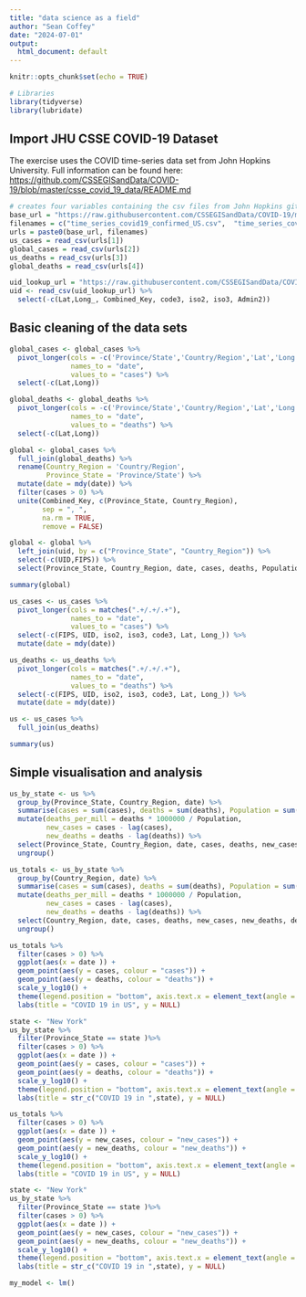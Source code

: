 ```yaml
---
title: "data science as a field"
author: "Sean Coffey"
date: "2024-07-01"
output:
  html_document: default
---
```


```r
knitr::opts_chunk$set(echo = TRUE)

# Libraries
library(tidyverse)
library(lubridate)
```

## Import JHU CSSE COVID-19 Dataset

The exercise uses the COVID time-series data set from John Hopkins University. Full information can be found here: <https://github.com/CSSEGISandData/COVID-19/blob/master/csse_covid_19_data/README.md>

```r
# creates four variables containing the csv files from John Hopkins github COVID content
base_url = "https://raw.githubusercontent.com/CSSEGISandData/COVID-19/master/csse_covid_19_data/csse_covid_19_time_series/"
filenames = c("time_series_covid19_confirmed_US.csv",  "time_series_covid19_confirmed_global.csv", "time_series_covid19_deaths_US.csv",  "time_series_covid19_deaths_global.csv")
urls = paste0(base_url, filenames)
us_cases = read_csv(urls[1])
global_cases = read_csv(urls[2])
us_deaths = read_csv(urls[3])
global_deaths = read_csv(urls[4])

uid_lookup_url = "https://raw.githubusercontent.com/CSSEGISandData/COVID-19/master/csse_covid_19_data/UID_ISO_FIPS_LookUp_Table.csv"
uid <- read_csv(uid_lookup_url) %>%
  select(-c(Lat,Long_, Combined_Key, code3, iso2, iso3, Admin2))
```

## Basic cleaning of the data sets

```r
global_cases <- global_cases %>%
  pivot_longer(cols = -c('Province/State','Country/Region','Lat','Long'),
               names_to = "date",
               values_to = "cases") %>%
  select(-c(Lat,Long))

global_deaths <- global_deaths %>%
  pivot_longer(cols = -c('Province/State','Country/Region','Lat','Long'),
               names_to = "date",
               values_to = "deaths") %>%
  select(-c(Lat,Long))

global <- global_cases %>%
  full_join(global_deaths) %>%
  rename(Country_Region = 'Country/Region',
         Province_State = 'Province/State') %>%
  mutate(date = mdy(date)) %>%
  filter(cases > 0) %>%
  unite(Combined_Key, c(Province_State, Country_Region),
        sep = ", ",
        na.rm = TRUE,
        remove = FALSE)

global <- global %>%
  left_join(uid, by = c("Province_State", "Country_Region")) %>%
  select(-c(UID,FIPS)) %>%
  select(Province_State, Country_Region, date, cases, deaths, Population, Combined_Key)

summary(global)

us_cases <- us_cases %>%
  pivot_longer(cols = matches(".+/.+/.+"),
               names_to = "date",
               values_to = "cases") %>%
  select(-c(FIPS, UID, iso2, iso3, code3, Lat, Long_)) %>%
  mutate(date = mdy(date))

us_deaths <- us_deaths %>%
  pivot_longer(cols = matches(".+/.+/.+"),
               names_to = "date",
               values_to = "deaths") %>%
  select(-c(FIPS, UID, iso2, iso3, code3, Lat, Long_)) %>%
  mutate(date = mdy(date))

us <- us_cases %>%
  full_join(us_deaths)

summary(us)
```
## Simple visualisation and analysis

``` r

us_by_state <- us %>%
  group_by(Province_State, Country_Region, date) %>%
  summarise(cases = sum(cases), deaths = sum(deaths), Population = sum(Population)) %>%
  mutate(deaths_per_mill = deaths * 1000000 / Population,
         new_cases = cases - lag(cases),
         new_deaths = deaths - lag(deaths)) %>%
  select(Province_State, Country_Region, date, cases, deaths, new_cases, new_deaths, deaths_per_mill, Population) %>%
  ungroup()

us_totals <- us_by_state %>%
  group_by(Country_Region, date) %>%
  summarise(cases = sum(cases), deaths = sum(deaths), Population = sum(Population)) %>%
  mutate(deaths_per_mill = deaths * 1000000 / Population,
         new_cases = cases - lag(cases),
         new_deaths = deaths - lag(deaths)) %>%
  select(Country_Region, date, cases, deaths, new_cases, new_deaths, deaths_per_mill, Population) %>%
  ungroup()

us_totals %>%
  filter(cases > 0) %>%
  ggplot(aes(x = date )) + 
  geom_point(aes(y = cases, colour = "cases")) + 
  geom_point(aes(y = deaths, colour = "deaths")) + 
  scale_y_log10() +
  theme(legend.position = "bottom", axis.text.x = element_text(angle = 90)) +
  labs(title = "COVID 19 in US", y = NULL)

state <- "New York"
us_by_state %>%
  filter(Province_State == state )%>%
  filter(cases > 0) %>%
  ggplot(aes(x = date )) + 
  geom_point(aes(y = cases, colour = "cases")) + 
  geom_point(aes(y = deaths, colour = "deaths")) + 
  scale_y_log10() +
  theme(legend.position = "bottom", axis.text.x = element_text(angle = 90)) +
  labs(title = str_c("COVID 19 in ",state), y = NULL)

us_totals %>%
  filter(cases > 0) %>%
  ggplot(aes(x = date )) + 
  geom_point(aes(y = new_cases, colour = "new_cases")) + 
  geom_point(aes(y = new_deaths, colour = "new_deaths")) + 
  scale_y_log10() +
  theme(legend.position = "bottom", axis.text.x = element_text(angle = 90)) +
  labs(title = "COVID 19 in US", y = NULL)

state <- "New York"
us_by_state %>%
  filter(Province_State == state )%>%
  filter(cases > 0) %>%
  ggplot(aes(x = date )) + 
  geom_point(aes(y = new_cases, colour = "new_cases")) + 
  geom_point(aes(y = new_deaths, colour = "new_deaths")) + 
  scale_y_log10() +
  theme(legend.position = "bottom", axis.text.x = element_text(angle = 90)) +
  labs(title = str_c("COVID 19 in ",state), y = NULL)
```
``` r
my_model <- lm()

```

